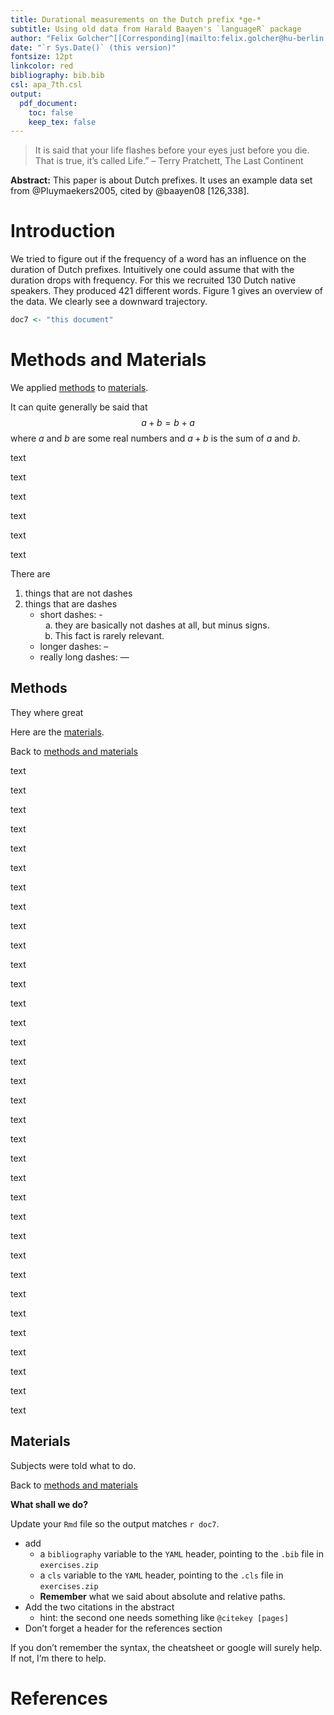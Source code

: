 ```yaml
---
title: Durational measurements on the Dutch prefix *ge-*
subtitle: Using old data from Harald Baayen's `languageR` package
author: "Felix Golcher^[[Corresponding](mailto:felix.golcher@hu-berlin.de) author, <felix.golcher@hu-berlin.de>] and Alter Ego"
date: "`r Sys.Date()` (this version)"
fontsize: 12pt
linkcolor: red
bibliography: bib.bib
csl: apa_7th.csl
output:
  pdf_document:
    toc: false
    keep_tex: false
---
```


<!-- This quotation has zero connection to Dutch language processing! -->
> It is said that your life flashes before your eyes just before you die.\newline
> That is true, it's called Life.”\newline
> -- Terry Pratchett, The Last Continent

**Abstract:**
This paper is about Dutch prefixes. 
It uses an example data set from @Pluymaekers2005, cited by @baayen08 [126,338].

# Introduction

We tried to figure out if the frequency of a word has an influence on the duration of Dutch prefixes. 
Intuitively one could assume that with the duration drops with frequency.
For this we recruited 130 Dutch native speakers.
They produced 421 different words.
Figure 1 gives an overview of the data. We clearly see a downward trajectory.


```r
doc7 <- "this document"
```

# Methods and Materials

We applied [methods](#methods) to [materials](#materials).

It can quite generally be said that $$a+b=b+a$$ where $a$ and $b$ are some real numbers and $a+b$ is the sum of $a$ and $b$.



text

text

text

text

text

text

There are

1. things that are not dashes
4. things that are dashes
    - short dashes: -
        a. they are basically not dashes at all, but minus signs.
        z. This fact is rarely relevant.
    - longer dashes: --
    - really long dashes: ---

## Methods

They where great

Here are the [materials](#materials).


Back to [methods and materials](#methods-and-materials)

text

text

text

text

text

text

text

text

text

text

text

text

text

text

text

text

text

text

text

text

text

text

text

text

text

text

text

text

text

text

text

text

text

text

## Materials

Subjects were told what to do.

Back to [methods and materials](#methods-and-materials)

\vfill
**\textcolor{gray}{Template to be reproduced ends here}**

**What shall we do?**

Update your `Rmd` file so the output matches `r doc7`.

* add 
  - a `bibliography` variable to the `YAML` header, pointing to the `.bib` file in `exercises.zip`
  - a `cls` variable to the `YAML` header, pointing to the `.cls` file in `exercises.zip`
  - **Remember** what we said about absolute and relative paths.
* Add the two citations in the abstract
  - hint: the second one needs something like `@citekey [pages]`
* Don't forget a header for the references section

If you don't remember the syntax, the cheatsheet or google will surely help. If not, I'm there to help.

# References